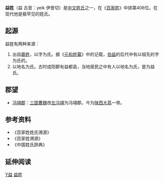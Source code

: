 {{姓氏
|姓氏=益
|拼音=Yì
|中国大陆=Yi
|台湾=
|香港=
|澳门=
|新加坡=
|马来西亚=
|越南=Ích
|韩国=
|反切=
|同音字=
|堂号=
|郡望=[[冯翊郡|冯翊郡]]
}}

'''益姓'''（益 古音：yeik 伊昔切）是[[中文姓氏|中文姓氏]]之一，在《[[百家姓|百家姓]]》中排第406位。在现代他是极罕见的姓氏。

== 起源 ==
益姓有两种来源：
# 出自[[嬴姓|嬴姓]]，以字为氏。据《[[元和姓纂|元和姓纂]]》中的记载，[[伯益|伯益]]的后代中有以祖先的字为氏的。
# 以地名为氏。古时成阳郡有益都县，当地居民之中有人以地名为氏，是为益氏。

== 郡望 ==
* [[冯翊郡|冯翊郡]]：[[三国|三国]][[曹魏|曹魏]]改[[左冯翊|左冯翊]]为冯翊郡。今为[[陕西|陕西]][[大荔|大荔]]一带。

== 参考资料 ==
{{Reflist|2}}
*《百家姓姓氏溯源》
*《百家姓溯源》
*《中国姓氏辞典》

== 延伸阅读 ==
{{Wikisource further reading}}

[[Category:漢姓|Y益]]
[[Category:益姓|]]